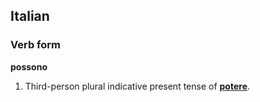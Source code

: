 ==Italian==
===Verb form===
'''possono'''

#Third-person plural indicative present tense of '''[[potere]]'''.